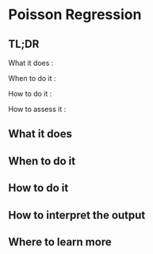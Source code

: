 # Poisson Regression {#poisson-regression}

## TL;DR

What it does
:

When to do it
:

How to do it
:

How to assess it
:

## What it does

## When to do it

## How to do it

## How to interpret the output

## Where to learn more

